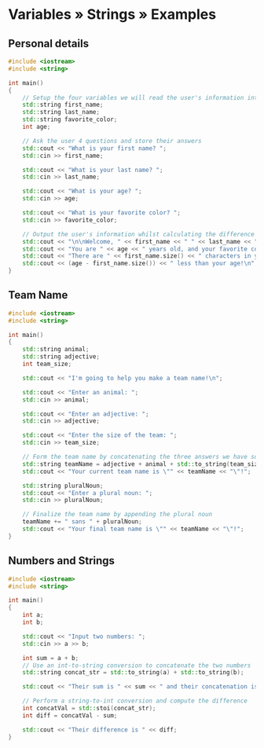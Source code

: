 
# Variables » Strings » Examples

## Personal details

```cpp
#include <iostream>
#include <string>

int main()
{
	// Setup the four variables we will read the user's information into
	std::string first_name;
	std::string last_name;
	std::string favorite_color;
	int age;

	// Ask the user 4 questions and store their answers
	std::cout << "What is your first name? ";
	std::cin >> first_name;

	std::cout << "What is your last name? ";
	std::cin >> last_name;

	std::cout << "What is your age? ";
	std::cin >> age;

	std::cout << "What is your favorite color? ";
	std::cin >> favorite_color;

	// Output the user's information whilst calculating the difference between their age and first name's length
	std::cout << "\n\nWelcome, " << first_name << " " << last_name << "!\n";
	std::cout << "You are " << age << " years old, and your favorite color is " << favorite_color << "\n";
	std::cout << "There are " << first_name.size() << " characters in your first name... ";
	std::cout << (age - first_name.size()) << " less than your age!\n";
}
```

## Team Name

```cpp
#include <iostream>
#include <string>

int main()
{
	std::string animal;
	std::string adjective;
	int team_size;

	std::cout << "I'm going to help you make a team name!\n";

	std::cout << "Enter an animal: ";
	std::cin >> animal;

	std::cout << "Enter an adjective: ";
	std::cin >> adjective;

	std::cout << "Enter the size of the team: ";
	std::cin >> team_size;

	// Form the team name by concatenating the three answers we have so far
	std::string teamName = adjective + animal + std::to_string(team_size);
	std::cout << "Your current team name is \"" << teamName << "\"!";

	std::string pluralNoun;
	std::cout << "Enter a plural noun: ";
	std::cin >> pluralNoun;

	// Finalize the team name by appending the plural noun
	teamName += " sans " + pluralNoun;
	std::cout << "Your final team name is \"" << teamName << "\"!";
}
```

## Numbers and Strings

```cpp
#include <iostream>
#include <string>

int main()
{
	int a;
	int b;

	std::cout << "Input two numbers: ";
	std::cin >> a >> b;

	int sum = a + b;
	// Use an int-to-string conversion to concatenate the two numbers
	std::string concat_str = std::to_string(a) + std::to_string(b);

	std::cout << "Their sum is " << sum << " and their concatenation is " << concat_str << "\n";

	// Perform a string-to-int conversion and compute the difference
	int concatVal = std::stoi(concat_str);
	int diff = concatVal - sum;

	std::cout << "Their difference is " << diff;
}
```